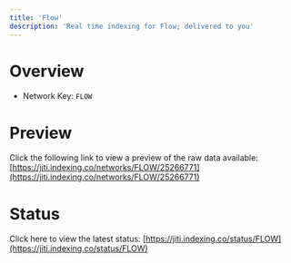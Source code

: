 ```yaml
---
title: 'Flow'
description: 'Real time indexing for Flow; delivered to you'
---
```


# Overview
- Network Key: `FLOW`

# Preview
Click the following link to view a preview of the raw data available: [https://jiti.indexing.co/networks/FLOW/25266771](https://jiti.indexing.co/networks/FLOW/25266771)

# Status
Click here to view the latest status: [https://jiti.indexing.co/status/FLOW](https://jiti.indexing.co/status/FLOW)
